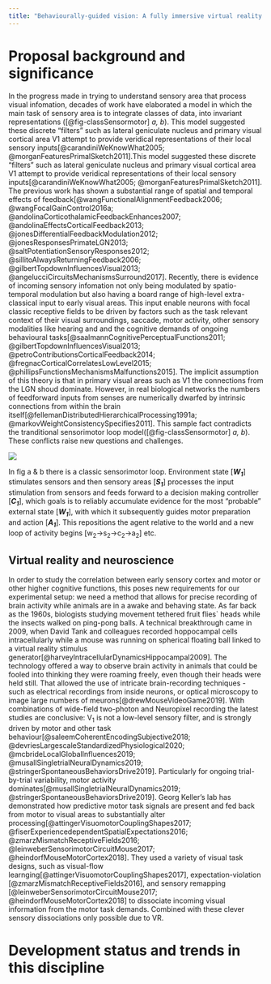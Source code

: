 ```yaml
---
title: "Behaviourally-guided vision: A fully immersive virtual reality study of non-human primate sensory processing"
---
```


# Proposal background and significance

In the progress made in trying to understand sensory area that process visual infomation, decades of work have elaborated a model in which the main task of sensory area is to integrate classes of data, into invariant representations ([@fig-classSensormotor] *a, b*). This model suggested these discrete "filters" such as lateral geniculate nucleus and primary visual cortical area V1 attempt to provide veridical representations of their local sensory inputs[@carandiniWeKnowWhat2005; @morganFeaturesPrimalSketch2011].This model suggested these discrete "filters" such as lateral geniculate nucleus and primary visual cortical area V1 attempt to provide veridical representations of their local sensory inputs[@carandiniWeKnowWhat2005; @morganFeaturesPrimalSketch2011]. The previous work has shown a substantial range of spatial and temporal effects of feedback[@wangFunctionalAlignmentFeedback2006; @wangFocalGainControl2016a; @andolinaCorticothalamicFeedbackEnhances2007; @andolinaEffectsCorticalFeedback2013; @jonesDifferentialFeedbackModulation2012; @jonesResponsesPrimateLGN2013; @saltPotentiationSensoryResponses2012; @sillitoAlwaysReturningFeedback2006; @gilbertTopdownInfluencesVisual2013; @angelucciCircuitsMechanismsSurround2017]. Recently, there is evidence of incoming sensory infomation not only being modulated by spatio-temporal modulation but also having a board range of high-level extra-classical input to early visual areas. This input enable neurons with focal classic receptive fields to be driven by factors such as the task relevant context of their visual surroundings, saccade, motor activity, other sensory modalities like hearing and and the cognitive demands of ongoing behavioural tasks[@saalmannCognitivePerceptualFunctions2011; @gilbertTopdownInfluencesVisual2013; @petroContributionsCorticalFeedback2014; @fregnacCorticalCorrelatesLowLevel2015; @phillipsFunctionsMechanismsMalfunctions2015]. The implicit assumption of this theory is that in primary visual areas such as V1 the connections from the LGN shoud dominate. However, in real biological networks the numbers of feedforward inputs from senses are numerically dwarfed by intrinsic connections from within the brain itself[@fellemanDistributedHierarchicalProcessing1991a; @markovWeightConsistencySpecifies2011]. This sample fact contradicts the tranditional sensorimotor loop model([@fig-classSensormotor] *a, b*). These conflicts raise new questions and challenges.

:::{#fig-classSensormotor}

![](assets/images/classSensorimotor.png)

In fig a & b there is a classic sensorimotor loop. Environment state [***W~1~***] stimulates sensors and then sensory areas [***S~1~***] processes the input stimulation from sensors and feeds forward to a decision making controller [***C~1~***], which goals is to reliably accumulate evidence for the most "probable" external state [***W~1~***], with which it subsequently guides motor preparation and action [***A~1~***]. This repositions the agent relative to the world and a new loop of activity begins [w~2~→s~2~→c~2~→a~2~] etc.
:::

## Virtual reality and neuroscience
In order to study the correlation between early sensory cortex and motor or other higher cognitive functions, this poses new requirements for our experimental setup: we need a method that allows for precise recording of brain activity while animals are in a awake and behaving state. As far back as the 1960s, biologists studying movement tethered fruit flies` heads while the insects walked on ping-pong balls. A technical breakthrough came in 2009, when David Tank and colleagues recorded hoppocampal cells intracellularly while a mouse was running on spherical floating ball linked to a virtual reality stimulus generator[@harveyIntracellularDynamicsHippocampal2009]. The technology offered a way to observe brain activity in animals that could be fooled into thinking they were roaming freely, even though their heads were held still. That allowed the use of intricate brain-recording techniques - such as electrical recordings from inside neurons, or optical microscopy to image large numbers of meurons[@drewMouseVideoGame2019]. With combinations of wide-field two-photon and Neuropixel recording the latest studies are conclusive: V~1~ is not a low-level sensory filter, and is strongly driven by motor and other task behaviour[@saleemCoherentEncodingSubjective2018; @devriesLargescaleStandardizedPhysiological2020; @mcbrideLocalGlobalInfluences2019; @musallSingletrialNeuralDynamics2019; @stringerSpontaneousBehaviorsDrive2019]. Particularly for ongoing trial-by-trial variability, motor activity dominates[@musallSingletrialNeuralDynamics2019; @stringerSpontaneousBehaviorsDrive2019]. Georg Keller’s lab has demonstrated how predictive motor task signals are present and fed back from motor to visual areas to substantially alter processing[@attingerVisuomotorCouplingShapes2017; @fiserExperiencedependentSpatialExpectations2016; @zmarzMismatchReceptiveFields2016; @leinweberSensorimotorCircuitMouse2017; @heindorfMouseMotorCortex2018]. They used a variety of visual task designs, such as visual-flow learnging[@attingerVisuomotorCouplingShapes2017], expectation-violation [@zmarzMismatchReceptiveFields2016], and sensory remapping [@leinweberSensorimotorCircuitMouse2017; @heindorfMouseMotorCortex2018] to dissociate incoming visual information from the motor task demands. Combined with these clever sensory dissociations only possible due to VR.

# Development status and trends in this discipline

